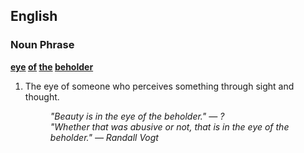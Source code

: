 ==English==

===Noun Phrase===
'''[[eye]] [[of]] [[the]] [[beholder]]'''

# The eye of someone who perceives something through sight and thought.
#:''"Beauty is in the eye of the beholder." &mdash; ?''
#:''"Whether that was abusive or not, that is in the eye of the beholder." &mdash; Randall Vogt''